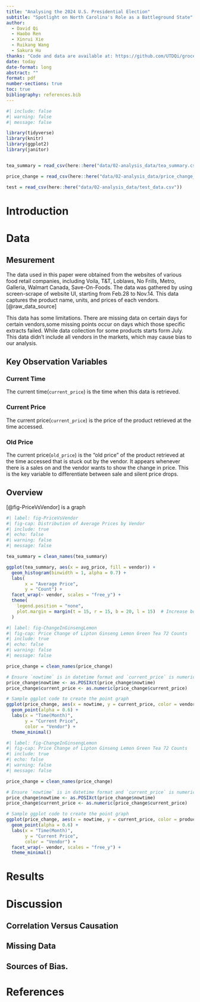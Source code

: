 ```yaml
---
title: "Analysing the 2024 U.S. Presidential Election"
subtitle: "Spotlight on North Carolina's Role as a Battleground State"
author: 
  - David Qi
  - Haobo Ren
  - Xinrui Xie
  - Ruikang Wang
  - Sakura Hu
thanks: "Code and data are available at: https://github.com/UTDQi/grocery_analysis"
date: today
date-format: long
abstract: ""
format: pdf
number-sections: true
toc: true
bibliography: references.bib
---
```


```r
#| include: false
#| warning: false
#| message: false

library(tidyverse)
library(knitr)
library(ggplot2)
library(janitor)


tea_summary = read_csv(here::here("data/02-analysis_data/tea_summary.csv"))

price_change = read_csv(here::here("data/02-analysis_data/price_change_lemon_ginseng.csv"))

test = read_csv(here::here("data/02-analysis_data/test_data.csv"))
```



# Introduction {#sec-intro}






# Data {#sec-data}

## Mesurement
The data used in this paper were obtained from the websites of various food retail companies, including Voila, T&T, Loblaws, No Frills, Metro, Galleria, Walmart Canada, Save-On-Foods. The data was gathered by using screen-scrape of website UI, starting from Feb.28 to Nov.14. This data captures the product name, units, and prices of each vendors. [@raw_data_source]

This data has some limitations. There are missing data on certain days for certain vendors,some missing points occur on days which those specific extracts failed. While data collection for some products starts form July. This data didn't include all vendors in the markets, which may cause bias to our analysis.

## Key Observation Variables

### Current Time
The current time(`current_price`) is the time when this data is retrieved.

### Current Price
The current price(`current_price`) is the price of the product retrieved at the time accessed.

### Old Price
The current price(`old_price`) is the "old price" of the product retrieved at the time accessed that is stuck out by the vendor. It appears whenever there is a sales on and the vendor wants to show the change in price. This is the key variable to differentiate between sale and silent price drops. 

## Overview
[@fig-PriceVsVendor] is a graph


```r
#| label: fig-PriceVsVendor
#| fig-cap: Distribution of Average Prices by Vendor
#| include: true
#| echo: false
#| warning: false
#| message: false

tea_summary = clean_names(tea_summary)

ggplot(tea_summary, aes(x = avg_price, fill = vendor)) +
  geom_histogram(binwidth = 1, alpha = 0.7) +
  labs(
       x = "Average Price",
       y = "Count") +
  facet_wrap(~ vendor, scales = "free_y") +
  theme(
    legend.position = "none", 
    plot.margin = margin(t = 15, r = 15, b = 20, l = 15)  # Increase bottom margin
  )
```


```r
#| label: fig-ChangeInGinsengLemon
#| fig-cap: Price Change of Lipton Ginseng Lemon Green Tea 72 Counts
#| include: true
#| echo: false
#| warning: false
#| message: false

price_change = clean_names(price_change)

# Ensure `nowtime` is in datetime format and `current_price` is numeric
price_change$nowtime <- as.POSIXct(price_change$nowtime)
price_change$current_price <- as.numeric(price_change$current_price)

# Sample ggplot code to create the point graph
ggplot(price_change, aes(x = nowtime, y = current_price, color = vendor)) +
  geom_point(alpha = 0.6) +
  labs(x = "Time(Month)",
       y = "Current Price",
       color = "Vendor") +
  theme_minimal() 
```


```r
#| label: fig-ChangeInGinsengLemon
#| fig-cap: Price Change of Lipton Ginseng Lemon Green Tea 72 Counts
#| include: true
#| echo: false
#| warning: false
#| message: false

price_change = clean_names(price_change)

# Ensure `nowtime` is in datetime format and `current_price` is numeric
price_change$nowtime <- as.POSIXct(price_change$nowtime)
price_change$current_price <- as.numeric(price_change$current_price)

# Sample ggplot code to create the point graph
ggplot(price_change, aes(x = nowtime, y = current_price, color = product_name,fill = vendor)) +
  geom_point(alpha = 0.6) +
  labs(x = "Time(Month)",
       y = "Current Price",
       color = "Vendor") +
  facet_wrap(~ vendor, scales = "free_y") +
  theme_minimal() 
```
 
# Results {#sec-results}


# Discussion{#sec-discussion}

## Correlation Versus Causation

## Missing Data

## Sources of Bias.

\newpage

\appendix


\newpage

# References



